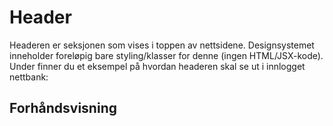 
<Meta of={HeaderStories} />

# Header

Headeren er seksjonen som vises i toppen av nettsidene. Designsystemet inneholder foreløpig bare styling/klasser for denne (ingen HTML/JSX-kode).
Under finner du et eksempel på hvordan headeren skal se ut i innlogget nettbank:

## Forhåndsvisning

<Canvas of={HeaderStories.Standard} />
<Controls of={HeaderStories.Standard} />
